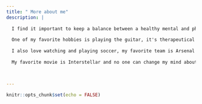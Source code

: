 ```yaml
---
title: " More about me"
description: |
  
  I find it important to keep a balance between a healthy mental and physical life which and I feel my hobbies and interests reflect that. 
  
  One of my favorite hobbies is playing the guitar, it's therapeutical for me. In my free time, I enjoy learning fingerstyle variations of some of my favorite songs! I began teaching myself 3 years ago with the majority of my learning coming from YouTube videos. It's not as intimidating as it may seem! I'd highly recommend anyone interested in learning guitar to give it a try.   
  
  I also love watching and playing soccer, my favorite team is Arsenal and on an international level I would probably support Belgium. I also try to workout atleast 4 times a week as physical health is something that I believe to be extremely important.
  
  My favorite movie is Interstellar and no one can change my mind about that being the greatest movie ever. 
  
  

---
```


```r
knitr::opts_chunk$set(echo = FALSE)
```
